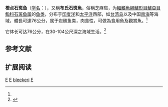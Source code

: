 {{Speciesbox 
| taxon = Epinephelus bleekeri
| status = NT 
|  status_system = iucn3.1 | status_ref = <ref name=iucn>{{IUCN2010|version=2010.3| assessors = Russell, B., Samoilys, M., Cornish, A.  & Carpenter, K. | year = 2008 | id = 132826 | title = Epinephelus  bleekeri |downloaded = 2010-9-10}}</ref>
| authority = Vaillant et Bocourt, 1878<ref name='id7077'>{{cite web| url =http://www.bioinfo.cn/db05/BjdwSpecies.php?action=view&id=7077| title =橙点石斑鱼| work =中国动物物种编目数据库| publisher =中国科学院微生物研究所| author =中国科学院动物研究所| accessdate =2009-04-16| deadurl =yes| archiveurl =https://web.archive.org/web/20160305021603/http://www.bioinfo.cn/db05/BjdwSpecies.php?action=view&id=7077| archivedate =2016-03-05}}</ref>
| synonyms = *''Acanthistius bleekeri''<br /><small>Vaillant, 1878</small>
*''Epinephelus albimaculatus''<br /><small>Seale, 1910</small>
*''Epinephelus dayi''<br /><small>Bleeker, 1875</small>
*''Serranus bleekeri''<br /><small>Vaillant, 1878</small>
*''Serranus coromandelicus''<br /><small>Day, 1878</small>
}}

'''橙点石斑鱼'''（[[学名|学名]]：{{lang|la|''Epinephelus bleekeri''}}），又稱'''布氏石斑魚'''，俗稱芝麻斑，为[[輻鰭魚綱|輻鰭魚綱]][[鱸形目|鱸形目]][[鱸亞目|鱸亞目]][[鮨科|鮨科]][[石斑鱼属|石斑鱼属]]的[[鱼类|鱼类]]，分布于[[印度洋|印度洋]]和[[太平洋|太平洋]]西部，如[[台湾岛|台湾岛]]以及中国[[南海|南海]]等海域，體長可達76公分，属于岩礁鱼类，肉食性，可做為食用魚及觀賞魚。<ref name='id7077'/>

它体长可达76公分，在30-104公尺深之海域生活。<ref name=fishbase>{{FishBase species | genus = Epinephelus | species =  bleekeri | month = 9| year = 2010}}</ref>

== 参考文献 ==
{{reflist}}

== 扩展阅读 ==
{{refbegin}}
{{wikispecies-inline|Epinephelus bleekeri|橙点石斑鱼}}
{{refend}}
{{Taxonbar|from=Q1042455}}

[[Category:食用魚|E]]
[[Category:觀賞魚|E]]
[[Category:石斑鱼属|bleekeri]]
[[Category:1878年描述的魚類|E]]

{{鲈形目小作品}}